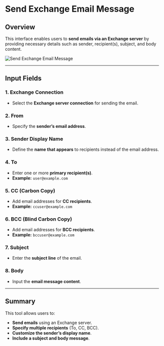 # **Send Exchange Email Message**

## **Overview**

This interface enables users to **send emails via an Exchange server** by providing necessary details such as sender, recipient(s), subject, and body content.

![Send Exchange Email Message](../../../assets/exchange-server/send-exchange-email-messages.png)

---

## **Input Fields**

### **1. Exchange Connection**

- Select the **Exchange server connection** for sending the email.

### **2. From**

- Specify the **sender’s email address**.

### **3. Sender Display Name**

- Define the **name that appears** to recipients instead of the email address.

### **4. To**

- Enter one or more **primary recipient(s)**.
- **Example:** `user@example.com`

### **5. CC (Carbon Copy)**

- Add email addresses for **CC recipients**.
- **Example:** `ccuser@example.com`

### **6. BCC (Blind Carbon Copy)**

- Add email addresses for **BCC recipients**.
- **Example:** `bccuser@example.com`

### **7. Subject**

- Enter the **subject line** of the email.

### **8. Body**

- Input the **email message content**.

---

## **Summary**

This tool allows users to:

- **Send emails** using an Exchange server.
- **Specify multiple recipients** (To, CC, BCC).
- **Customize the sender’s display name**.
- **Include a subject and body message**.